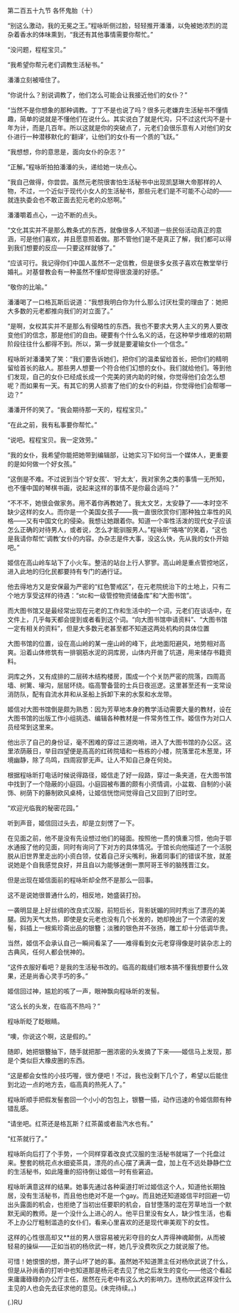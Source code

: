 

第二百五十九节 各怀鬼胎（十）

“别这么激动，我的无冕之王。”程咏昕侧过脸，轻轻推开潘潘，以免被她浓烈的混杂着香水的体味熏到，“我还有其他事情需要你帮忙。”

“没问题，程程宝贝。”

“我希望你帮元老们调教生活秘书。”

潘潘立刻被噎住了。

“你说什么？别说调教了，他们怎么可能会让我接近他们的女仆？”

“当然不是你想象的那种调教。丁丁不是也说了吗？很多元老嫌弃生活秘书不懂情趣，简单的说就是不懂他们在说什么。其实说白了就是代沟，只不过这代沟不是十年为计，而是几百年。所以这就是你的突破点了，元老们会很乐意有人对他们的女仆进行一种潜移默化的‘翻译’，让他们的女仆有一个质的飞跃。”

“我想想，你的意思是，面向女仆的杂志？”

“正解。”程咏昕拍拍潘潘的头，递给她一块点心。

“我自己做得，你尝尝。虽然元老院很害怕生活秘书中出现凯瑟琳大帝那样的人物，不过，一个近似于现代小女人的生活秘书，那些元老们是不可能不心动的――就连执委会也不敢正面去犯元老的众怒啊。”

潘潘嚼着点心，一边不断的点头。

“文化其实并不是那么教条式的东西，就像很多人不知道一些民俗活动真正的意涵，可是他们喜欢，并且愿意照着做。那不管他们是不是真正了解，我们都可以得到我们想要的反应──只要这样就够了。”

“应该可行。我记得你们中国人虽然不一定信教，但是很多女孩子喜欢在教堂举行婚礼。对基督教会有一种虽然不懂却觉得很浪漫的好感。”

“敬你的比喻。”

潘潘喝了一口格瓦斯后说道：“我想我明白你为什么那么讨厌杜雯的理由了：她把大多数的元老都推向我们的对立面了。”

“是啊，女权其实并不是那么有侵略性的东西。我也不要求大男人主义的男人要改变他们的信念，那是他们的自由。硬要有个什么名义的话，在这种举步维艰的初期阶段往往什么都得不到。所以，第一步就是要灌输女仆一个信念。”

程咏昕对潘潘笑了笑：“我们要告诉她们，把你们的温柔留给首长，把你们的精明留给首长的敌人。那些男人想要一个符合他们幻想的女仆。我们就给他们。等到他们发现，自己的女仆已经成长成一个完美的贤内助的时候，你觉得他们会怎么想呢？而如果有一天。有其它的男人损害了他们的女仆的利益，你觉得他们会帮哪一边？”

潘潘开怀的笑了。“我会期待那一天的，程程宝贝。”

“在此之前，我有私事要你帮忙。”

“说吧。程程宝贝。我一定效劳。”

“我的女仆，我希望你能把她带到编辑部，让她实习下如何当一个媒体人，更重要的是如何做一个好女孩。”

“这倒是不难。不过说到当个‘好女孩’、‘好太太’，我对家务之类的事情一无所知，也不懂中国的琴棋书画，说起来这样的事情不是你最合适吗？”

“不不不，她很会做家务。用不着你再教她了。我太文艺，太安静了――本时空不缺少这样的女人。而你是一个美国女孩子――我一直很欣赏你们那种独立率性的风格――又有中国文化的侵染。我想让她跟着你。知道一个率性活泼的现代女子应该怎么正确的对待男人，或者说，怎么才能驯服男人。”程咏昕“咯咯”的笑着，“这也是我请你帮忙‘调教’女仆的内容。办杂志是件大事，没这么快，先从我的女仆开始吧。”

姬信在高山岭车站下了小火车。整洁的站台上行人寥寥。高山岭是重点管控地区，进入此地的归化民都要持有专门的通行证。

他去得地方又是安保最为严密的“红色警戒区”，在元老院统治下的土地上，只有二个地方享受这样的待遇：“stc和一级管控物资储备库”和“大图书馆”。

而大图书馆又是最经常出现在元老的工作和生活中的一个词，元老们在谈话中，在文件上，几乎每天都会提到或者看到这个词。“向大图书馆申请资料”、“大图书馆一定有相关的资料”，但是大多数元老甚至都不知道这两处机构的具体位置

大图书馆的位置，设在高山岭的某一座山岭的峰下，此地面阳避风，地势相对高爽。沿着山体修筑有一排钢筋水泥的洞库房，山体内开凿了坑道，用来储存书籍资料。

洞库之外，又有成排的二层砖木结构楼房，围成一个个关防严密的院落，四周高墙、树篱、壕沟，层层环绕。临高警备营的士兵日夜巡逻。这里甚至还有一支常设消防队，配有自流水井和从圣船上拆卸下来的水泵和水龙带。

姬信对大图书馆倒是颇为熟悉：因为芳草地本身的教学活动需要大量的教材，设在大图书馆的出版工作小组挑选、编辑各种教材是一件常务性工作。姬信作为对口人员经常到这里来。

他出示了自己的身份证，毫不困难的穿过三道岗哨，进入了大图书馆的办公区。这里浓荫蔽日，举目四望便是高高的红砖院墙和一栋栋的小楼，院落里花木葱茏，环境幽静，除了鸟鸣，四周寂寥无声。让人不知自己身在何处。

根据程咏昕打电话时候说得路径，姬信走了好一段路，穿过一条夹道，在大图书馆中找到了一个隐蔽的小庭园。小庭园被布置的颇有小资情调，小盆栽、自制的小装饰、树荫下的藤制欧风桌椅，让姬信恍惚间觉得自己又回到了旧时空。

“欢迎光临我的秘密花园。”

听到声音，姬信回过头去，却是立刻愣了一下。

在见面之前，他不是没有先设想过他们的碰面。按照他一贯的慎重习惯，他向于鄂水通报了他的见面，同时有询问了下对方的具体情况。于馆长向他描述了一个活脱脱从旧世界里走出的小资白领，仗着自己牙尖嘴利，揪着同事们的错误不放，就差说她是个自我感觉良好，并且自以为能够迷倒一票阿哥王爷的脑残晋江女。

但是出现在姬信面前的程咏昕却全然不是那么一回事。

这不是说她很普通什么的，相反地，她盛装打扮。

一袭明显是上好丝绸的改良式汉服，前短后长，背影妩媚的同时秀出了漂亮的美腿。因为天气太热，即使是女元老也没有几个长发的，她却挽出了一个浓密的发髻，斜插上一根紫珍斋出品的银簪；淡雅的银色并不张扬，雕工却十分低调华贵。

当然，姬信不会承认自己一瞬间看呆了――难得看到女元老穿得像是时装杂志上的古典风，任何人都会恍神的。

“这件衣服好看吧？是我的生活秘书改的。临高的裁缝们根本搞不懂我想要什么效果，还是尚香心灵手巧的多。”

姬信回过神，尴尬的咳了一声，眼神飘向程咏昕的发髻。

“这么长的头发，在临高不热吗？”

程咏昕眨了眨眼睛。

“噢，你说这个啊，这是假的。”

随即，她把银簪抽下，随手就把那一圈浓密的头发摘了下来――姬信马上发现，那是个类似巨大橡皮圈的东西。

“这是都会女性的小技巧喔，很方便吧！不过，我也没剩下几个了，希望以后能住到北边一点的地方去，临高真的热死人了。”

程咏昕顺手把假发髻套回一个小小的包包上，银簪一插，动作迅速的令姬信颇有种错乱感。

“请坐吧。红茶还是格瓦斯？红茶菌或者盐汽水也有。”

“红茶就行了。”

程咏昕向后打了个手势，一个同样穿着改良式汉服的生活秘书就端了一个托盘过来。整套的桃花点水细瓷茶具，漂亮的点心摆了满满一盘，加上在不远处静静伫立的生活秘书，如此隆重的招待倒让姬信一时有些窘迫。

程咏昕满意这样的结果。她事先通过各种渠道打听过姬信这个人，知道他长期独居，没有生活秘书，而且他也绝对不是一个gay。而且她还知道姬信平时回避一切出头露面的机会，也拒绝了当初出任要职的机会，自甘堕落的混在芳草地当一个默默无闻的教师。是一个没什么上进心的人。他平日里没有女人，缺少性生活，也看不上办公厅粗制滥造的女仆们，看来心里喜欢的还是现代审美观下的女性。

这样的心性很高却又**丝的男人很容易被光彩夺目的女人弄得神魂颠倒，从而被轻易的操纵――正如当初的杨欣武一样，她几乎没费吹灰之力就说服了他。

可惜！她恨恨的想，萧子山坏了她的事。虽然她不知道萧主任对杨欣武说了什么，但是从孙尚香的打听中也知道那是杨元老去见了他之后发生的变化――他这个看起来庸庸碌碌的办公厅主任，居然在元老中有这么大的影响力。连杨欣武这样没什么主见的人也会先去征求他的意见。(未完待续。。)

(.)RU

